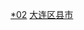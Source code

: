 {{Catnav|頁面分類|...|辽宁行政区划|辽宁地级市|大连|大连行政区划|大连区县市|}}
{{Catnav|頁面分類|...|辽宁行政区划|辽宁县级行政区|辽宁市辖区}}
{{Catnav|頁面分類|...|市辖区|辽宁市辖区}}

[[Category:辽宁市辖区|*02]]
[[Category:大连区县市|]]